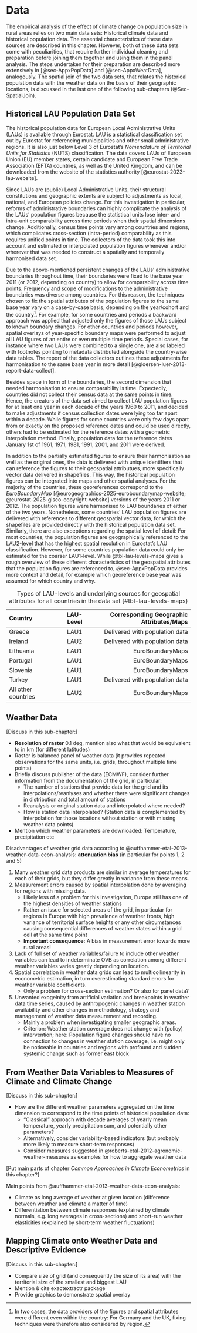 # Data

The empirical analysis of the effect of climate change on population size in rural areas relies on two main data sets: Historical climate data and historical population data.
The essential characteristics of these data sources are described in this chapter.
However, both of these data sets come with peculiarities, that require further individual cleaning and preparation before joining them together and using them in the panel analysis.
The steps undertaken for their preparation are described more extensively in [@sec-AppxPopData] and [@sec-AppxWeatData], analogously.
The spatial join of the two data sets, that relates the historical population data with the weather data on the basis of their geographic locations, is discussed in the last one of the following sub-chapters (@Sec-SpatialJoin).

## Historical LAU Population Data Set {#sec-SubsecPopData}

The historical population data for European Local Administrative Units (LAUs) is available through Eurostat.
LAU is a statistical classification set out by Eurostat for referencing municipalities and other small administrative regions.
It is also just below Level 3 of Eurostat's *Nomenclature of Territorial Units for Statistics* (NUTS) classification.
The data covers LAUs of European Union (EU) member states, certain candidate and European Free Trade Association (EFTA) countries, as well as the United Kingdom, and can be downloaded from the website of the statistics authority [@eurostat-2023-lau-website].

Since LAUs are (public) Local Administrative Units, their structural constitutions and geographic extents are subject to adjustments as local, national, and European policies change.
For this investigation in particular, reforms of administrative boundaries can highly complicate the analysis of the LAUs' population figures because the statistical units lose inter- and intra-unit comparability across time periods when their spatial dimensions change.
Additionally, census time points vary among countries and regions, which complicates cross-section (intra-period) comparability as this requires unified points in time.
The collectors of the data took this into account and estimated or interpolated population figures whenever and/or wherever that was needed to construct a spatially and temporally harmonised data set.

Due to the above-mentioned persistent changes of the LAUs' administrative boundaries throughout time, their boundaries were fixed to the base year 2011 (or 2012, depending on country) to allow for comparability across time points.
Frequency and scope of modifications to the administrative boundaries was diverse among countries.
For this reason, the techniques chosen to fix the spatial attributes of the population figures to the same base year vary on a case-by-case basis, depending on the year/cohort and the country[^ch-4-data-1].
For example, for some countries and periods a backward approach was applied that adjusted only the figures of those LAUs subject to known boundary changes.
For other countries and periods however, spatial overlays of year-specific boundary maps were performed to adjust all LAU figures of an entire or even multiple time periods.
Special cases, for instance where two LAUs were combined to a single one, are also labeled with footnotes pointing to metadata distributed alongside the country-wise data tables.
The report of the data collectors outlines these adjustments for harmonisation to the same base year in more detail [@gloersen-luer-2013-report-data-collect].

[^ch-4-data-1]: In two cases, the data providers of the figures and spatial attributes were different even within the country: For Germany and the UK, fixing techniques were therefore also considered by region.

Besides space in form of the boundaries, the second dimension that needed harmonisation to ensure comparability is time.
Expectedly, countries did not collect their census data at the same points in time.
Hence, the creators of the data set aimed to collect LAU population figures for at least one year in each decade of the years 1960 to 2011, and decided to make adjustments if census collection dates were lying too far apart within a decade.
While figures for some countries were only few days apart from or exactly on the proposed reference dates and could be used directly, others had to be estimated for the reference dates with a geometric interpolation method.
Finally, population data for the reference dates January 1st of 1961, 1971, 1981, 1991, 2001, and 2011 were derived.

In addition to the partially estimated figures to ensure their harmonisation as well as the original ones, the data is delivered with unique identifiers that can reference the figures to their geospatial attributues, more specifically vector data delivered in shapefiles.
This way, the historical population figures can be integrated into maps and other spatial analyses.
For the majority of the countries, these georeferences correspond to the *EuroBoundaryMap* [@eurogeographics-2025-euroboundarymap-website; @eurostat-2025-gisco-copyright-website] versions of the years 2011 or 2012.
The population figures were harmonised to LAU boundaries of either of the two years.
Nonetheless, some countries' LAU population figures are delivered with references to different geospatial vector data, for which the shapefiles are provided directly with the historical population data set.
Similarly, there are also exceptions regarding the spatial level of detail: For most countries, the population figures are geographically referenced to the LAU2-level that has the highest spatial resolution in Eurostat's LAU classification.
However, for some countries population data could only be estimated for the coarser LAU1-level.
While @tbl-lau-levels-maps gives a rough overview of these different characteristics of the geospatial attributes that the population figures are referenced to, @sec-AppxPopData provides more context and detail, for example which georeference base year was assumed for which country and why.

| Country             | LAU-Level | Corresponding Geographic Attributes/Maps |
|:--------------------|----------:|-----------------------------------------:|
| Greece              |      LAU1 |           Delivered with population data |
| Ireland             |      LAU2 |           Delivered with population data |
| Lithuania           |      LAU1 |                         EuroBoundaryMaps |
| Portugal            |      LAU1 |                         EuroBoundaryMaps |
| Slovenia            |      LAU1 |                         EuroBoundaryMaps |
| Turkey              |      LAU1 |           Delivered with population data |
| All other countries |      LAU2 |                         EuroBoundaryMaps |

: Types of LAU-levels and underlying sources for geospatial attributes for all countries in the data set {#tbl-lau-levels-maps}

## Weather Data

\[Discuss in this sub-chapter:\]

-   **Resolution of raster** 0.1 deg, mention also what that would be equivalent to in km (for different latitudes)
-   Raster is balanced panel of weather data (it provides repeated observations for the same units, i.e. grids, throughout multiple time points)
-   Briefly discuss publisher of the data (ECMWF), consider further information from the documentation of the grid, in particular:
    -   The number of stations that provide data for the grid and its interpolations/reanlyses and whether there were significant changes in distribution and total amount of stations
    -   Reanalysis or original station data and interpolated where needed?
    -   How is station data interpolated? (Station data is complemented by interpolation for those locations without station or with missing weather data points)
-   Mention which weather parameters are downloaded: Temperature, precipitation etc

Disadvantages of weather grid data according to @auffhammer-etal-2013-weather-data-econ-analysis: **attenuation bias** (in particular for points 1, 2 and 5)

1.  Many weather grid data products are similar in average temperatures for each of their grids, but they differ greatly in variance from these means.
2.  Measurement errors caused by spatial interpolation done by averaging for regions with missing data.
    -   Likely less of a problem for this investigation, Europe still has one of the highest densities of weather stations
    -   Rather an issue for selected areas of the grid, in particular for regions in Europe with high prevalence of weather fronts, high variance of territorial surface heights or any other circumstances causing consequential differences of weather states within a grid cell at the same time point
    -   **Important consequence:** A bias in measurement error towards more rural areas!
3.  Lack of full set of weather variables/failure to include other weather variables can lead to indeterminate OVB as correlation among different weather variables varies greatly depending on location.
4.  Spatial correlation in weather data grids can lead to multicollinearity in econometric estimation, in turn overestimating standard errors for weather variable coefficients.
    -   Only a problem for cross-section estimation? Or also for panel data?
5.  Unwanted exogeinity from artificial variation and breakpoints in weather data time series, caused by anthropogenic changes in weather station availability and other changes in methodology, strategy and management of weather data measurement and recording.
    -   Mainly a problem when investigating smaller geographic areas.
    -   Criterion: Weather station coverage does not change with (policy) intervention; here: Population figure changes should have no connection to changes in weather station coverage, i.e. might only be noticeable in countries and regions with profound and sudden systemic change such as former east block

## From Weather Data Variables to Measures of Climate and Climate Change

\[Discuss in this sub-chapter:\]

-   How are the different weather parameters aggregated on the time dimension to correspond to the time points of historical population data:
    -   "Classical" approach with decade averages of yearly mean temperature, yearly precipitation sum, and potentially other parameters?
    -   Alternatively, consider variability-based indicators (but probably more likely to measure short-term responses)
    -   Consider measures suggested in @roberts-etal-2012-agronomic-weather-measures as examples for how to aggregate weather data

\[Put main parts of chapter *Common Approaches in Climate Econometrics* in this chapter?\]

Main points from @auffhammer-etal-2013-weather-data-econ-analysis:

-   Climate as long average of weather at given location (difference between weather and climate a matter of time)
-   Differentiation between climate responses (explained by climate normals, e.g. long averages in cross-sections) and short-run weather elasticities (explained by short-term weather fluctuations)

## Mapping Climate onto Weather Data and Descriptive Evidence {#sec-SpatialJoin}

\[Discuss in this sub-chapter:\]

-   Compare size of grid (and consequently the size of its area) with the territorial size of the smallest and biggest LAU
-   Mention & cite exactextractr package
-   Provide graphics to demonstrate spatial overlay
